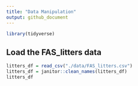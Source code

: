 ```yaml
---
title: "Data Manipulation"
output: github_document
---
```


```r
library(tidyverse)
```

## Load the FAS_litters data

```r
litters_df = read_csv("./data/FAS_litters.csv")
litters_df = janitor::clean_names(litters_df)
litters_df
```

